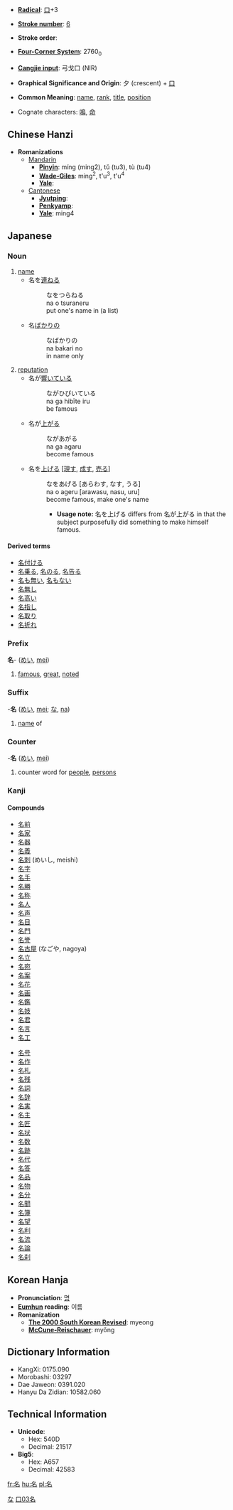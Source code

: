 * '''[[Wiktionary:Chinese radical index| Radical]]''': [[Wiktionary:Chinese radical index 口|口]]+3

* '''[[Wiktionary:Chinese total strokes index|Stroke number]]''': [[Wiktionary:Chinese total strokes index 6|6]]

* '''Stroke order''': 

* '''[[Wiktionary:Chinese four corner index|Four-Corner System]]''': 2760<sub>0</sub>

* '''[[Wiktionary:Chinese Cangjie index|Cangjie input]]''': 弓戈口 (NIR)

* '''Graphical Significance and Origin''': 夕 (crescent) + [[口]]

* '''Common Meaning''': [[name]], [[rank]], [[title]], [[position]]

* Cognate characters: [[鳴]], [[命]]

== Chinese Hanzi ==

* '''Romanizations'''
** [[Mandarin]]
*** '''[[Pinyin]]''': míng (ming2), tǔ (tu3), tù (tu4)
*** '''[[Wade-Giles]]''': ming<sup>2</sup>, t'u<sup>3</sup>, t'u<sup>4</sup>
*** '''[[Yale]]''': 
**[[Cantonese]]
***'''[[Jyutping]]''':
***'''[[Penkyamp]]''': 
***'''[[Yale]]''': ming4

== Japanese ==
[[Category:Japanese language|な]]
===Noun===
{{janoun|[[な]]|[[na]]}}
# [[name]]
#*名を[[連ねる]]
#*:なをつらねる
#*:na o tsuraneru
#*:put one's name in (a list)
#*名[[ばかり]]の
#*:なばかりの
#*:na bakari no
#*:in name only
# [[reputation]]
#*名が[[響く|響いて]]いる
#*:ながひびいている
#*:na ga hibīte iru
#*:be famous
#*名が[[上がる]]
#*:ながあがる
#*:na ga agaru
#*:become famous
#*名を[[上げる]] <nowiki>[</nowiki>[[現す]], [[成す]], [[売る]]<nowiki>]</nowiki>
#*:なをあげる [あらわす, なす, うる]
#*:na o ageru [arawasu, nasu, uru]
#*:become famous, make one's name
#*:*'''Usage note:''' 名を上げる differs from 名が上がる in that the subject purposefully did something to make himself famous.
====Derived terms====
* [[名付ける]]
* [[名乗る]], [[名のる]], [[名告る]]
* [[名も無い]], [[名もない]] 
* [[名無し]]
* [[名高い]]
* [[名指し]]
* [[名取り]]
* [[名折れ]]


===Prefix===
'''名'''- ([[めい]], [[mei]])
# [[famous]], [[great]], [[noted]]


===Suffix===
-'''名''' ([[めい]], [[mei]]; [[な]], [[na]])
# [[name]] of


===Counter===
-'''名''' ([[めい]], [[mei]])
# counter word for [[people]], [[persons]]


===Kanji===
{{kanji|[[めい]] ([[mei]]), [[みょう]] ([[myō]])|[[な]] ([[na]]), [[なのる]] ([[nanoru]]), [[なづける]] ([[nazukeru]])}}
====Compounds====
{{top}}
*[[名前]]
*[[名家]]
*[[名器]]
*[[名義]]
*[[名刺]] (めいし, meishi)
*[[名字]]
*[[名手]]
*[[名勝]]
*[[名称]]
*[[名人]]
*[[名声]]
*[[名目]]
*[[名門]]
*[[名誉]]
*[[名古屋]] (なごや, nagoya)
*[[名立]]
*[[名宛]]
*[[名案]]
*[[名花]]
*[[名画]]
*[[名鑑]]
*[[名妓]]
*[[名君]]
*[[名言]]
*[[名工]]
{{mid}}
*[[名号]]
*[[名作]]
*[[名札]]
*[[名残]]
*[[名詞]]
*[[名辞]]
*[[名実]]
*[[名主]]
*[[名匠]]
*[[名状]]
*[[名数]]
*[[名跡]]
*[[名代]]
*[[名答]]
*[[名品]]
*[[名物]]
*[[名分]]
*[[名聞]]
*[[名簿]]
*[[名望]]
*[[名利]]
*[[名流]]
*[[名論]]
*[[名刹]]
{{bottom}}

== Korean Hanja ==

* '''Pronunciation''': [[명]]
* '''[[Eumhun]] reading''': 이름
* '''Romanization'''
** '''[[The 2000 South Korean Revised Romanization|The 2000 South Korean Revised]]''': myeong
** '''[[McCune-Reischauer]]''': myŏng

== Dictionary Information ==

* KangXi: 0175.090
* Morobashi: 03297
* Dae Jaweon: 0391.020
* Hanyu Da Zidian: 10582.060

== Technical Information ==

* '''Unicode''':
** Hex: 540D
** Decimal: 21517
* '''Big5''':
** Hex: A657
** Decimal: 42583

[[Category:Japanese kanji|口03名]]

[[fr:名]]
[[hu:名]]
[[pl:名]]